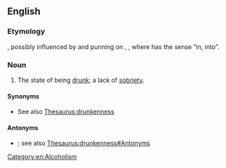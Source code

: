 ==English==

===Etymology===
{{PIE root|en|h₁egʷʰ}}
{{prefix|en|in|sobriety|t1=not}}, possibly influenced by and punning on {{m|en|inebriation}}, {{m|en|intoxication}}, where {{m|en|in-}} has the sense “in, into”.

===Noun===
{{en-noun|~|insobrieties}}

# The state of being [[drunk]]; a lack of [[sobriety]].

====Synonyms====
* See also [[Thesaurus:drunkenness]]

====Antonyms====
* {{l|en|sobriety}}; see also [[Thesaurus:drunkenness#Antonyms]]

[[Category:en:Alcoholism]]